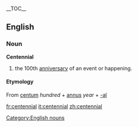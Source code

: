 {{wikipedia}}
__TOC__
==English==
===Noun===
[[Category:English nouns]]
'''Centennial'''
#the 100th [[anniversary]] of an event or happening.

==== Etymology ====
From {{L.}} [[centum]] ''hundred'' + [[annus]] ''year'' + [[-al]]

[[fr:centennial]]
[[it:centennial]]
[[zh:centennial]]